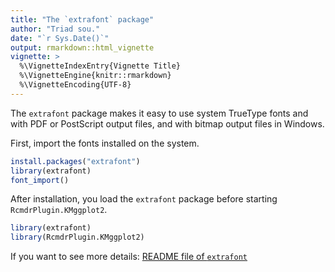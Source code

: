 ---
title: "The `extrafont` package"
author: "Triad sou."
date: "`r Sys.Date()`"
output: rmarkdown::html_vignette
vignette: >
  %\VignetteIndexEntry{Vignette Title}
  %\VignetteEngine{knitr::rmarkdown}
  %\VignetteEncoding{UTF-8}
---

The `extrafont` package makes it easy to use system TrueType fonts and with PDF or PostScript output files, and with bitmap output files in Windows.


First, import the fonts installed on the system. 
```r
install.packages("extrafont")
library(extrafont)
font_import()
```


After installation, you load the `extrafont` package before starting `RcmdrPlugin.KMggplot2`.
```r
library(extrafont)
library(RcmdrPlugin.KMggplot2)
```


If you want to see more details: [README file of `extrafont`](https://cran.r-project.org/web/packages/extrafont/README.html)

